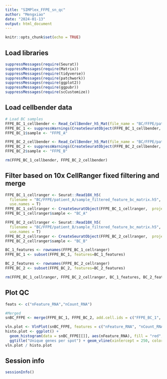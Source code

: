 ```yaml
---
title: "SIMPlex_FFPE_sn_qc"
author: "Mengxiao"
date: "2024-01-13"
output: html_document
---
```


```r
knitr::opts_chunk$set(echo = TRUE)
```

## Load libraries

```r
suppressMessages(require(Seurat))
suppressMessages(require(Matrix))
suppressMessages(require(tidyverse))
suppressMessages(require(patchwork))
suppressMessages(require(ggplot2))
suppressMessages(require(ggpubr))
suppressMessages(require(scCustomize))
```

## Load cellbender data

```r
# Load BC samples
FFPE_BC_1_cellbender <- Read_CellBender_h5_Mat(file_name = "BC/FFPE/patient_A_cellbender_filtered.h5", use.names = TRUE)
FFPE_BC_1 <- suppressWarnings(CreateSeuratObject(FFPE_BC_1_cellbender,  project = "SIMPlex_FFPE"))
FFPE_BC_1$sample <- "FFPE_A"

FFPE_BC_2_cellbender <- Read_CellBender_h5_Mat(file_name = "BC/FFPE/patient_B_cellbender_filtered.h5", use.names = TRUE)
FFPE_BC_2 <- suppressWarnings(CreateSeuratObject(FFPE_BC_2_cellbender,  project = "SIMPlex_FFPE"))
FFPE_BC_2$sample <- "FFPE_B"

rm(FFPE_BC_1_cellbender, FFPE_BC_2_cellbender)
```

## Filter based on 10x CellRanger fixed filtering and merge

```r
FFPE_BC_1_cellranger <- Seurat::Read10X_h5(
  filename = "BC/FFPE/patient_A/sample_filtered_feature_bc_matrix.h5",
  use.names = T)
FFPE_BC_1_cellranger <- CreateSeuratObject(FFPE_BC_1_cellranger,  project = "SIMPlex_FFPE")
FFPE_BC_1_cellranger$sample <- "BC_A"

FFPE_BC_2_cellranger <- Seurat::Read10X_h5(
  filename = "BC/FFPE/patient_B/sample_filtered_feature_bc_matrix.h5",
  use.names = T)
FFPE_BC_2_cellranger <- CreateSeuratObject(FFPE_BC_2_cellranger,  project = "SIMPlex_FFPE")
FFPE_BC_2_cellranger$sample <- "BC_B"

BC_1_features <- rownames(FFPE_BC_1_cellranger)
FFPE_BC_1 <- subset(FFPE_BC_1, features=BC_1_features)

BC_2_features <- rownames(FFPE_BC_2_cellranger)
FFPE_BC_2 <- subset(FFPE_BC_2, features=BC_2_features)

rm(FFPE_BC_1_cellranger, FFPE_BC_2_cellranger, BC_1_features, BC_2_features)
```

## Plot QC

```r
feats <- c("nFeature_RNA","nCount_RNA")

#Merged
snBC_FFPE <- merge(FFPE_BC_1, FFPE_BC_2, add.cell.ids = c("FFPE_BC_1", "FFPE_BC_2"), project = "SIMPlex_BC_FFPE")

vln.plot <- VlnPlot(snBC_FFPE, features = c("nFeature_RNA", "nCount_RNA", "percent.mt"), ncol = 3, group.by = "sample", pt.size = 0)
histo.plot <- ggplot() + 
  geom_histogram(data = snBC_FFPE[[]], aes(nFeature_RNA), fill = "red", alpha = 0.7, bins = 100) +
  ggtitle("Unique genes per spot") + geom_vline(xintercept = 250, color = "black", linetype = "dashed")
vln.plot / histo.plot
```

## Session info

```r
sessionInfo()
```
